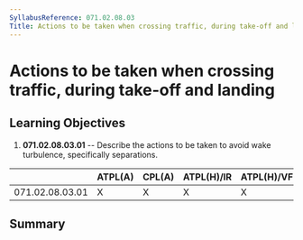 ```yaml
---
SyllabusReference: 071.02.08.03
Title: Actions to be taken when crossing traffic, during take-off and landing
---
```


# Actions to be taken when crossing traffic, during take-off and landing

## Learning Objectives

1.  **071.02.08.03.01** -- Describe the actions to be taken to avoid wake
    turbulence, specifically separations.

|                 | ATPL(A) | CPL(A) | ATPL(H)/IR | ATPL(H)/VFR | CPL(H) | IR  | CBIR(A) |
| --------------- | ------- | ------ | ---------- | ----------- | ------ | --- | ------- |
| 071.02.08.03.01 | X       | X      | X          | X           | X      |     |         |

## Summary
